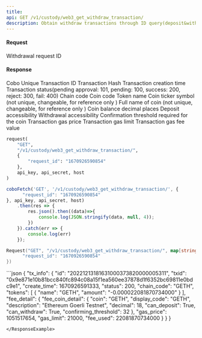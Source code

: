 ```yaml
---
title: 
api: GET /v1/custody/web3_get_withdraw_transaction/ 
description: Obtain withdraw transactions through ID query(deposit&withdraw) 
---
```

#### Request 

<ParamField body="request_id" type="String" required>Withdrawal request ID</ParamField> 

#### Response 

<ResponseField name="id" type="String" >Cobo Unique Transaction ID</ResponseField> 
<ResponseField name="txid" type="String" >Transaction Hash</ResponseField> 
<ResponseField name="create_time" type="Int" >Transaction creation time</ResponseField> 
<ResponseField name="status" type="Int" >Transaction status(pending approval: 101, pending: 100, success: 200, reject: 300, fail: 400)</ResponseField> 
<ResponseField name="chain_code" type="String" >Chain code</ResponseField> 
<ResponseField name="coin" type="String" >Coin code</ResponseField> 
<ResponseField name="name" type="String" >Token name</ResponseField> 
<ResponseField name="display_code" type="String" >Coin ticker symbol (not unique, changeable, for reference only )</ResponseField> 
<ResponseField name="description" type="String" >Full name of coin (not unique, changeable, for reference only )</ResponseField> 
<ResponseField name="decimal" type="String" >Coin balance decimal places</ResponseField> 
<ResponseField name="can_deposit" type="String" >Deposit accessibility</ResponseField> 
<ResponseField name="can_withdraw" type="String" >Withdrawal accessibility</ResponseField> 
<ResponseField name="confirming_threshold" type="String" >Confirmation threshold required for the coin</ResponseField> 
<ResponseField name="gas_price" type="String" >Transaction gas price</ResponseField> 
<ResponseField name="gas_limit" type="String" >Transaction gas limit</ResponseField> 
<ResponseField name="fee_used" type="String" >Transaction gas fee value</ResponseField> 
<RequestExample>
```python Python
request(
    "GET",
    "/v1/custody/web3_get_withdraw_transaction/",
    {
        "request_id": "1670926590854"
    },
    api_key, api_secret, host
)
```
```javascript Javascript
coboFetch('GET', '/v1/custody/web3_get_withdraw_transaction/', {
      "request_id": "1670926590854"
}, api_key, api_secret, host)
    .then(res => {
        res.json().then((data)=>{
            console.log(JSON.stringify(data, null, 4));
        })
    }).catch(err => {
        console.log(err)
    });
```
```go Go
Request("GET", "/v1/custody/web3_get_withdraw_transaction/", map[string]string{
      "request_id": "1670926590854"
})
```
</RequestExample>

<ResponseExample>
```json
{
  "tx_info": {
    "id": "20221213181631000373820000005311",
    "txid": "0x9e871e10b81bcc840fc894c08a15f1ea560ee37878d1f6352bc69811e0bdc9e1",
    "create_time": 1670926591333,
    "status": 200,
    "chain_code": "GETH",
    "tokens": [
      {
        "name": "GETH",
        "amount": "-0.000022081870734000"
      }
    ],
    "fee_detail": {
      "fee_coin_detail": {
        "coin": "GETH",
        "display_code": "GETH",
        "description": "Ethereum Goerli Testnet",
        "decimal": 18,
        "can_deposit": True,
        "can_withdraw": True,
        "confirming_threshold": 32
      },
      "gas_price": 1051517654,
      "gas_limit": 21000,
      "fee_used": 22081870734000
    }
  }
}

```
</ResponseExample>
